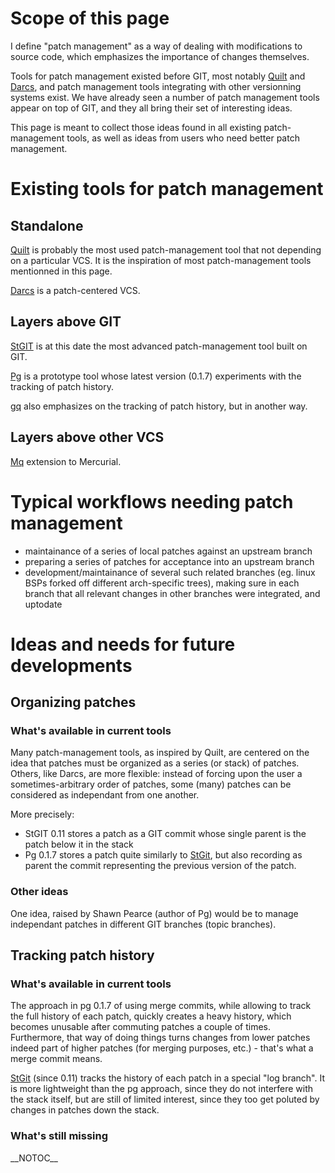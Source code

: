 = Scope of this page =

I define "patch management" as a way of dealing with modifications to source code, which emphasizes the importance of changes themselves.

Tools for patch management existed before GIT, most notably [[Quilt]] and [[Darcs]], and patch management tools integrating with other versionning systems exist.  We have already seen a number of patch management tools appear on top of GIT, and they all bring their set of interesting ideas.

This page is meant to collect those ideas found in all existing patch-management tools, as well as ideas from users who need better patch management.

= Existing tools for patch management =

== Standalone ==

[http://savannah.nongnu.org/projects/quilt Quilt] is probably the most used patch-management tool that not depending on a particular VCS.  It is the inspiration of most patch-management tools mentionned in this page.

[http://darcs.net/ Darcs] is a patch-centered VCS.

== Layers above GIT ==

[http://www.procode.org/stgit/ StGIT] is at this date the most advanced patch-management tool built on GIT.

[http://www.spearce.org/category/projects/scm/pg/ Pg] is a prototype tool whose latest version (0.1.7) experiments with the tracking of patch history.

[http://www.kernel.org/git/?p=linux/kernel/git/jsipek/gq.git;a=summary gq] also emphasizes on the tracking of patch history, but in another way.

== Layers above other VCS ==

[http://www.selenic.com/mercurial/wiki/index.cgi/MqExtension Mq] extension to Mercurial.

= Typical workflows needing patch management =

* maintainance of a series of local patches against an upstream branch
* preparing a series of patches for acceptance into an upstream branch
* development/maintainance of several such related branches (eg. linux BSPs forked off different arch-specific trees), making sure in each branch that all relevant changes in other branches were integrated, and uptodate

= Ideas and needs for future developments =

== Organizing patches ==

=== What's available in current tools ===

Many patch-management tools, as inspired by Quilt, are centered on the idea that patches must be organized as a series (or stack) of patches.
Others, like Darcs, are more flexible: instead of forcing upon the user a sometimes-arbitrary order of patches, some (many) patches can be considered as independant from one another.

More precisely:
* StGIT 0.11 stores a patch as a GIT commit whose single parent is the patch below it in the stack
* Pg 0.1.7 stores a patch quite similarly to [[StGit]], but also recording as parent the commit representing the previous version of the patch. 

=== Other ideas ===

One idea, raised by Shawn Pearce (author of Pg) would be to manage independant patches in different GIT branches (topic branches).

== Tracking patch history ==

=== What's available in current tools ===

The approach in pg 0.1.7 of using merge commits, while allowing to track the full history of each patch, quickly creates a heavy history, which becomes unusable after commuting patches a couple of times.  Furthermore, that way of doing things turns changes from lower patches indeed part of higher patches (for merging purposes, etc.) - that's what a merge commit means.

[[StGit]] (since 0.11) tracks the history of each patch in a special "log branch".  It is more lightweight than the pg approach, since they do not interfere with the stack itself, but are still of limited interest, since they too get poluted by changes in patches down the stack.

=== What's still missing ===

__NOTOC__